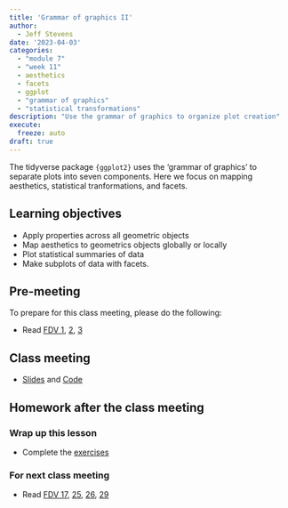 ```yaml
---
title: 'Grammar of graphics II'
author:
  - Jeff Stevens
date: '2023-04-03'
categories: 
  - "module 7"
  - "week 11"
  - aesthetics
  - facets
  - ggplot
  - "grammar of graphics"
  - "statistical transformations"
description: "Use the grammar of graphics to organize plot creation"
execute:
  freeze: auto
draft: true
---
```


The tidyverse package `{ggplot2}` uses the 'grammar of graphics' to separate plots into seven components. Here we focus on mapping aesthetics, statistical tranformations, and facets.

## Learning objectives

* Apply properties across all geometric objects
* Map aesthetics to geometrics objects globally or locally
* Plot statistical summaries of data
* Make subplots of data with facets.

## Pre-meeting

To prepare for this class meeting, please do the following:

* Read [FDV 1](https://clauswilke.com/dataviz/introduction.html){target='_blank'}, [2](https://clauswilke.com/dataviz/aesthetic-mapping.html){target='_blank'}, [3](https://clauswilke.com/dataviz/coordinate-systems-axes.html){target='_blank'}

## Class meeting

* [Slides](../../slides/27_grammar2.qmd){target="_blank"} and [Code](../../code/27_grammar2.html){target="_blank"}

## Homework after the class meeting
### Wrap up this lesson

* Complete the [exercises](https://jeffreyrstevens.shinyapps.io/dpavir2023_27_grammar2/){target='_blank'}

### For next class meeting

* Read [FDV 17](https://clauswilke.com/dataviz/proportional-ink.html){target='_blank'}, [25](https://clauswilke.com/dataviz/avoid-line-drawings.html){target='_blank'}, [26](https://clauswilke.com/dataviz/no-3d.html){target='_blank'}, [29](https://clauswilke.com/dataviz/telling-a-story.html){target='_blank'}
